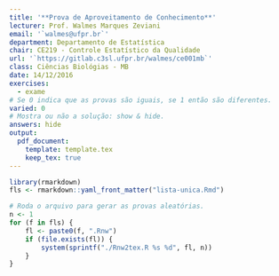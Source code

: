 ```yaml
---
title: '**Prova de Aproveitamento de Conhecimento**'
lecturer: Prof. Walmes Marques Zeviani
email: '`walmes@ufpr.br`'
department: Departamento de Estatística
chair: CE219 - Controle Estatístico da Qualidade
url: '`https://gitlab.c3sl.ufpr.br/walmes/ce001mb`'
class: Ciências Biológias - MB
date: 14/12/2016
exercises:
  - exame
# Se 0 indica que as provas são iguais, se 1 então são diferentes.
varied: 0
# Mostra ou não a solução: show & hide.
answers: hide
output:
  pdf_document:
    template: template.tex
    keep_tex: true
---
```


<!-- \noindent Oi juventude. -->

```r
library(rmarkdown)
fls <- rmarkdown::yaml_front_matter("lista-unica.Rmd")

# Roda o arquivo para gerar as provas aleatórias.
n <- 1
for (f in fls) {
    fl <- paste0(f, ".Rnw")
    if (file.exists(fl)) {
        system(sprintf("./Rnw2tex.R %s %d", fl, n))
    }
}
```
